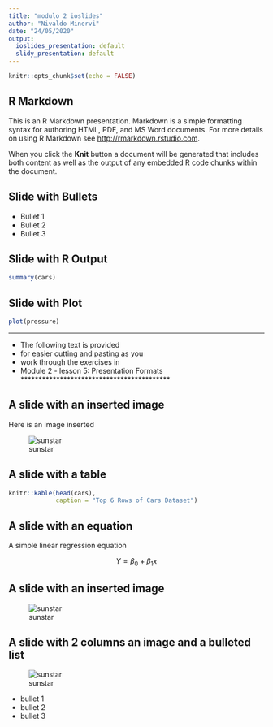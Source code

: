 ```yaml
---
title: "modulo 2 ioslides"
author: "Nivaldo Minervi"
date: "24/05/2020"
output:
  ioslides_presentation: default
  slidy_presentation: default
---
```


```r
knitr::opts_chunk$set(echo = FALSE)
```

## R Markdown

This is an R Markdown presentation. Markdown is a simple formatting syntax for authoring HTML, PDF, and MS Word documents. For more details on using R Markdown see <http://rmarkdown.rstudio.com>.

When you click the **Knit** button a document will be generated that includes both content as well as the output of any embedded R code chunks within the document.

## Slide with Bullets

- Bullet 1
- Bullet 2
- Bullet 3

## Slide with R Output

```r
summary(cars)
```

## Slide with Plot

```r
plot(pressure)
```

******************************************
* The following text is provided
* for easier cutting and pasting as you
* work through the exercises in
* Module 2 - lesson 5: Presentation Formats
******************************************

## A slide with an inserted image

Here is an image inserted

![sunstar](sunstar/sunstar.png)


## A slide with a table

```r
knitr::kable(head(cars),
             caption = "Top 6 Rows of Cars Dataset")
```


## A slide with an equation

A simple linear regression equation

$$ Y = \beta_0 + \beta_1x $$


## A slide with an inserted image {.flexbox .vcenter}
![sunstar](sunstar/sunstar.png)

## A slide with 2 columns an image and a bulleted list {.columns-2}

![sunstar](sunstar/sunstar.png)

- bullet 1
- bullet 2
- bullet 3


